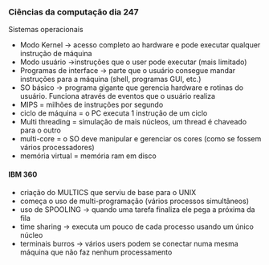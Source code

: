 




### Ciências da computação dia 247

Sistemas operacionais

-   Modo Kernel → acesso completo ao hardware e pode executar qualquer
    instrução de máquina
-   Modo usuário →instruções que o user pode executar (mais limitado)
-   Programas de interface → parte que o usuário consegue mandar
    instruções para a máquina (shell, programas GUI, etc.)
-   SO básico → programa gigante que gerencia hardware e rotinas do
    usuário. Funciona através de eventos que o usuário realiza
-   MIPS = milhões de instruções por segundo
-   ciclo de máquina = o PC executa 1 instrução de um ciclo
-   Multi threading = simulação de mais núcleos, um thread é chaveado
    para o outro
-   multi-core = o SO deve manipular e gerenciar os cores (como se
    fossem vários processadores)
-   memória virtual = memória ram em disco








#### IBM 360

-   criação do MULTICS que serviu de base para o UNIX
-   começa o uso de multi-programação (vários processos simultâneos)
-   uso de SPOOLING → quando uma tarefa finaliza ele pega a próxima da
    fila
-   time sharing → executa um pouco de cada processo usando um único
    núcleo
-   terminais burros → vários users podem se conectar numa mesma máquina
    que não faz nenhum processamento


